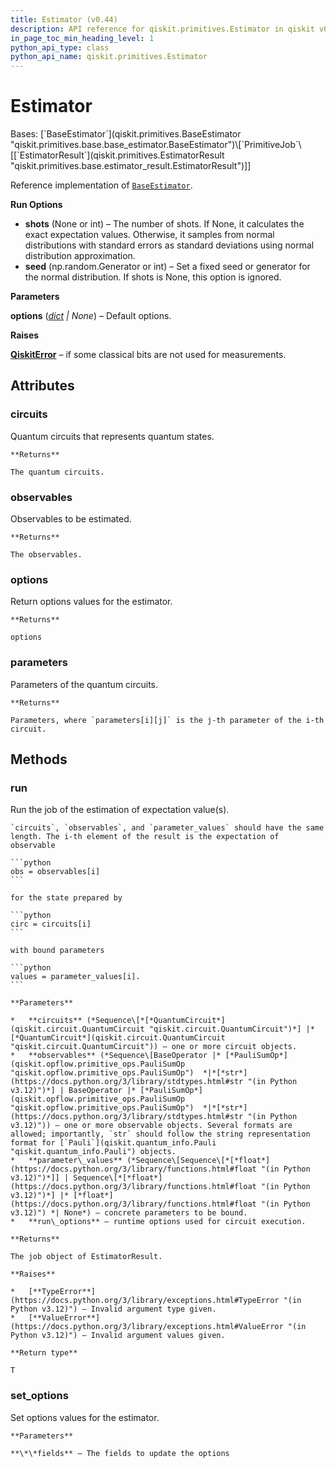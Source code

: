 ```yaml
---
title: Estimator (v0.44)
description: API reference for qiskit.primitives.Estimator in qiskit v0.44
in_page_toc_min_heading_level: 1
python_api_type: class
python_api_name: qiskit.primitives.Estimator
---
```


# Estimator

<Class id="qiskit.primitives.Estimator" isDedicatedPage={true} github="https://github.com/qiskit/qiskit/tree/stable/0.25/qiskit/primitives/estimator.py" signature="qiskit.primitives.Estimator(*, options=None)" modifiers="class">
  Bases: [`BaseEstimator`](qiskit.primitives.BaseEstimator "qiskit.primitives.base.base_estimator.BaseEstimator")\[`PrimitiveJob`\[[`EstimatorResult`](qiskit.primitives.EstimatorResult "qiskit.primitives.base.estimator_result.EstimatorResult")]]

  Reference implementation of [`BaseEstimator`](qiskit.primitives.BaseEstimator "qiskit.primitives.BaseEstimator").

  **Run Options**

  *   **shots** (None or int) – The number of shots. If None, it calculates the exact expectation values. Otherwise, it samples from normal distributions with standard errors as standard deviations using normal distribution approximation.
  *   **seed** (np.random.Generator or int) – Set a fixed seed or generator for the normal distribution. If shots is None, this option is ignored.

  **Parameters**

  **options** ([*dict*](https://docs.python.org/3/library/stdtypes.html#dict "(in Python v3.12)") *| None*) – Default options.

  **Raises**

  [**QiskitError**](exceptions#qiskit.exceptions.QiskitError "qiskit.exceptions.QiskitError") – if some classical bits are not used for measurements.

  ## Attributes

  ### circuits

  <Attribute id="qiskit.primitives.Estimator.circuits">
    Quantum circuits that represents quantum states.

    **Returns**

    The quantum circuits.
  </Attribute>

  ### observables

  <Attribute id="qiskit.primitives.Estimator.observables">
    Observables to be estimated.

    **Returns**

    The observables.
  </Attribute>

  ### options

  <Attribute id="qiskit.primitives.Estimator.options">
    Return options values for the estimator.

    **Returns**

    options
  </Attribute>

  ### parameters

  <Attribute id="qiskit.primitives.Estimator.parameters">
    Parameters of the quantum circuits.

    **Returns**

    Parameters, where `parameters[i][j]` is the j-th parameter of the i-th circuit.
  </Attribute>

  ## Methods

  ### run

  <Function id="qiskit.primitives.Estimator.run" signature="run(circuits, observables, parameter_values=None, **run_options)">
    Run the job of the estimation of expectation value(s).

    `circuits`, `observables`, and `parameter_values` should have the same length. The i-th element of the result is the expectation of observable

    ```python
    obs = observables[i]
    ```

    for the state prepared by

    ```python
    circ = circuits[i]
    ```

    with bound parameters

    ```python
    values = parameter_values[i].
    ```

    **Parameters**

    *   **circuits** (*Sequence\[*[*QuantumCircuit*](qiskit.circuit.QuantumCircuit "qiskit.circuit.QuantumCircuit")*] |* [*QuantumCircuit*](qiskit.circuit.QuantumCircuit "qiskit.circuit.QuantumCircuit")) – one or more circuit objects.
    *   **observables** (*Sequence\[BaseOperator |* [*PauliSumOp*](qiskit.opflow.primitive_ops.PauliSumOp "qiskit.opflow.primitive_ops.PauliSumOp")  *|*[*str*](https://docs.python.org/3/library/stdtypes.html#str "(in Python v3.12)")*] | BaseOperator |* [*PauliSumOp*](qiskit.opflow.primitive_ops.PauliSumOp "qiskit.opflow.primitive_ops.PauliSumOp")  *|*[*str*](https://docs.python.org/3/library/stdtypes.html#str "(in Python v3.12)")) – one or more observable objects. Several formats are allowed; importantly, `str` should follow the string representation format for [`Pauli`](qiskit.quantum_info.Pauli "qiskit.quantum_info.Pauli") objects.
    *   **parameter\_values** (*Sequence\[Sequence\[*[*float*](https://docs.python.org/3/library/functions.html#float "(in Python v3.12)")*]] | Sequence\[*[*float*](https://docs.python.org/3/library/functions.html#float "(in Python v3.12)")*] |* [*float*](https://docs.python.org/3/library/functions.html#float "(in Python v3.12)") *| None*) – concrete parameters to be bound.
    *   **run\_options** – runtime options used for circuit execution.

    **Returns**

    The job object of EstimatorResult.

    **Raises**

    *   [**TypeError**](https://docs.python.org/3/library/exceptions.html#TypeError "(in Python v3.12)") – Invalid argument type given.
    *   [**ValueError**](https://docs.python.org/3/library/exceptions.html#ValueError "(in Python v3.12)") – Invalid argument values given.

    **Return type**

    T
  </Function>

  ### set\_options

  <Function id="qiskit.primitives.Estimator.set_options" signature="set_options(**fields)">
    Set options values for the estimator.

    **Parameters**

    **\*\*fields** – The fields to update the options
  </Function>
</Class>

